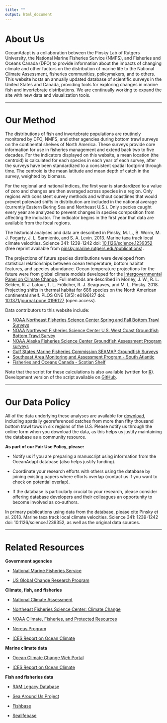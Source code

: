```yaml
---
title: ""
output: html_document
---
```

# About Us

OceanAdapt is a collaboration between the Pinsky Lab of Rutgers University, the National Marine Fisheries Service (NMFS), and Fisheries and Oceans Canada (DFO) to provide information about the impacts of changing climate and other factors on the distribution of marine life to the National Climate Assessment, fisheries communities, policymakers, and to others. This website hosts an annually updated database of scientific surveys in the United States and Canada, providing tools for exploring changes in marine fish and invertebrate distributions. We are continually working to expand the site with new data and visualization tools.

___

# Our Method

The distributions of fish and invertebrate populations are routinely monitored by DFO, NMFS, and other agencies during bottom trawl surveys on the continental shelves of North America. These surveys provide core information for use in fisheries management and extend back two to five decades. For the indicators displayed on this website, a mean location (the centroid) is calculated for each species in each year of each survey, after the surveys have been standardized to a consistent spatial footprint through time. The centroid is the mean latitude and mean depth of catch in the survey, weighted by biomass.

For the regional and national indices, the first year is standardized to a value of zero and changes are then averaged across species in a region. Only regions with consistent survey methods and without coastlines that would prevent poleward shifts in distribution are included in the national average (currently Eastern Bering Sea and Northeast U.S.). Only species caught every year are analyzed to prevent changes in species composition from affecting the indicator. The indicator begins in the first year that data are available from the focal regions.

The historical analyses and data are described in Pinsky, M. L., B. Worm, M. J. Fogarty, J. L. Sarmiento, and S. A. Levin. 2013. Marine taxa track local climate velocities. Science 341: 1239-1242 doi: [10.1126/science.1239352](http://doi.org/10.1126/science.1239352) (free reprint available from [pinsky.marine.rutgers.edu/publications](http://pinsky.marine.rutgers.edu/publications/)).

The projections of future species distributions were developed from statistical relationships between ocean temperature, bottom habitat features, and species abundance. Ocean temperature projections for the future were from global climate models developed for the [Intergovernmental Panel on Climate Change](https://www.ipcc.ch/). Full methods are described in Morley, J. W., R. L. Selden, R. J. Latour, T. L. Frölicher, R. J. Seagraves, and M. L. Pinsky. 2018. Projecting shifts in thermal habitat for 686 species on the North American continental shelf. PLOS ONE 13(5): e0196127 doi: [10.1371/journal.pone.0196127](http://doi.org/10.1371/journal.pone.0196127) (open access).

Data contributors to this website include:

- [NOAA Northeast Fisheries Science Center Spring and Fall Bottom Trawl Surveys](http://www.nefsc.noaa.gov/femad/ecosurvey/mainpage/)  
- [NOAA Northwest Fisheries Science Center U.S. West Coast Groundfish Bottom Trawl Survey](http://www.nwfsc.noaa.gov/research/divisions/fram/groundfish/bottom_trawl.cfm)  
- [NOAA Alaska Fisheries Science Center Groundfish Assessment Program surveys](http://www.nwfsc.noaa.gov/research/divisions/fram/groundfish/bottom_trawl.cfm)  
- [Gulf States Marine Fisheries Commission SEAMAP Groundfish Surveys](http://www.nwfsc.noaa.gov/research/divisions/fram/groundfish/bottom_trawl.cfm)  
- [Southeast Area Monitoring and Assessment Program - South Atlantic](http://www.seamap.org/)
- [Fisheries and Oceans Canada - Scotian Shelf](https://www.dfo-mpo.gc.ca/oceans/index-eng.html)

Note that the script for these calculations is also available (written for [R](http://www.r-project.org/)). Development version of the script available on [GitHub](https://github.com/mpinsky/OceanAdapt).

---

# Our Data Policy

All of the data underlying these analyses are available for [download](https://github.com/mpinsky/OceanAdapt), including spatially georeferenced catches from more than fifty thousand bottom trawl tows in six regions of the U.S. Please notify us through the online form when you download the data, as this helps us justify maintaining the database as a community resource.

**As part of our Fair Use Policy, please:**  


- Notify us if you are preparing a manuscript using information from the OceanAdapt database (also helps justify funding).  

- Coordinate your research efforts with others using the database by joining existing papers where efforts overlap (contact us if you want to check on potential overlap).  

- If the database is particularly crucial to your research, please consider offering database developers and their colleagues an opportunity to become involved as co-authors.  

In primary publications using data from the database, please cite Pinsky et al. 2013. Marine taxa track local climate velocities. Science 341: 1239-1242 doi: 10.1126/science.1239352, as well as the original data sources.

---

# Related Resources

**Government agencies**  

- [National Marine Fisheries Service](http://www.nmfs.noaa.gov/)  

- [US Global Change Research Program](http://www.globalchange.gov/)  

**Climate, fish, and fisheries**  

- [National Climate Assessment](http://www.globalchange.gov/)  

- [Northeast Fisheries Science Center: Climate Change](http://www.nefsc.noaa.gov/ecosys/climate_change/index.html)  

- [NOAA Climate, Fisheries, and Protected Resources](http://www.fisheries.noaa.gov/stories/2014/03/climate_portal.html)  

- [Nereus Program](http://www.nereusprogram.org/)  

- [ICES Report on Ocean Climate](http://ocean.ices.dk/iroc/)  

**Marine climate data**  

- [Ocean Climate Change Web Portal](http://www.esrl.noaa.gov/psd/ipcc/ocn/)  

- [ICES Report on Ocean Climate](http://ocean.ices.dk/iroc/)  

**Fish and fisheries data**  

- [RAM Legacy Database](http://ramlegacy.org/)  

- [Sea Around Us Project](http://www.seaaroundus.org/)  

- [Fishbase](http://www.fishbase.org/)  

- [Sealifebase](http://www.fishbase.org/)  

